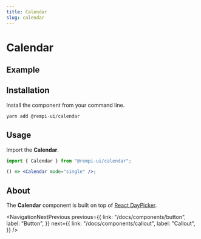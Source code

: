 ```yaml
---
title: Calendar
slug: calendar
---
```


# Calendar

<Description text="A date field component that allows users to enter and edit date." />

## Example

<PreviewComponent name="calendar" />

## Installation

Install the component from your command line.

```bash
yarn add @rempi-ui/calendar
```

## Usage

Import the <strong>Calendar</strong>.

```jsx
import { Calendar } from "@rempi-ui/calendar";

() => <Calendar mode="single" />;
```

## About

The <strong>Calendar</strong> component is built on top of [React DayPicker](https://react-day-picker.js.org/).

<NavigationNextPrevious
  previous={{
    link: "/docs/components/button",
    label: "Button",
  }}
  next={{
    link: "/docs/components/callout",
    label: "Callout",
  }}
/>
